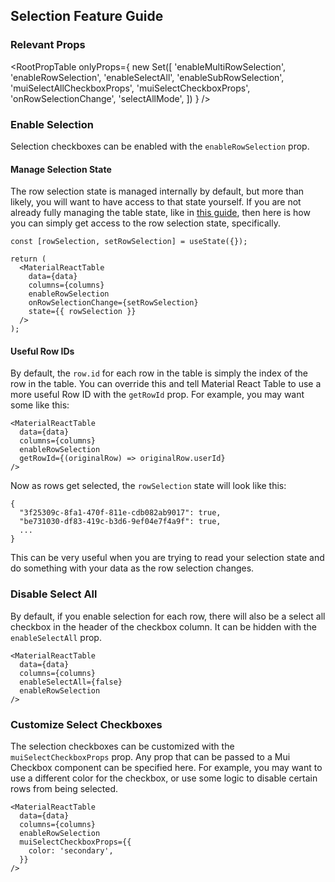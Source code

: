 
<Head>
  <title>Selection Feature Guide - Material React Table Docs</title>
  <meta
    name="description"
    content="How to add and customize row selection checkboxes in Material React Table"
  />
</Head>

## Selection Feature Guide

### Relevant Props

<RootPropTable
  onlyProps={
    new Set([
      'enableMultiRowSelection',
      'enableRowSelection',
      'enableSelectAll',
      'enableSubRowSelection',
      'muiSelectAllCheckboxProps',
      'muiSelectCheckboxProps',
      'onRowSelectionChange',
      'selectAllMode',
    ])
  }
/>

### Enable Selection

Selection checkboxes can be enabled with the `enableRowSelection` prop.

#### Manage Selection State

The row selection state is managed internally by default, but more than likely, you will want to have access to that state yourself. If you are not already fully managing the table state, like in [this guide](/docs/guides/table-state-management#fully-manage-table-state), then here is how you can simply get access to the row selection state, specifically.

```tsx
const [rowSelection, setRowSelection] = useState({});

return (
  <MaterialReactTable
    data={data}
    columns={columns}
    enableRowSelection
    onRowSelectionChange={setRowSelection}
    state={{ rowSelection }}
  />
);
```

#### Useful Row IDs

By default, the `row.id` for each row in the table is simply the index of the row in the table. You can override this and tell Material React Table to use a more useful Row ID with the `getRowId` prop. For example, you may want some like this:

```tsx
<MaterialReactTable
  data={data}
  columns={columns}
  enableRowSelection
  getRowId={(originalRow) => originalRow.userId}
/>
```

Now as rows get selected, the `rowSelection` state will look like this:

```tsx
{
  "3f25309c-8fa1-470f-811e-cdb082ab9017": true,
  "be731030-df83-419c-b3d6-9ef04e7f4a9f": true,
  ...
}
```

This can be very useful when you are trying to read your selection state and do something with your data as the row selection changes.

<EnableExample />

### Disable Select All

By default, if you enable selection for each row, there will also be a select all checkbox in the header of the checkbox column. It can be hidden with the `enableSelectAll` prop.

```tsx
<MaterialReactTable
  data={data}
  columns={columns}
  enableSelectAll={false}
  enableRowSelection
/>
```

### Customize Select Checkboxes

The selection checkboxes can be customized with the `muiSelectCheckboxProps` prop. Any prop that can be passed to a Mui Checkbox component can be specified here. For example, you may want to use a different color for the checkbox, or use some logic to disable certain rows from being selected.

```tsx
<MaterialReactTable
  data={data}
  columns={columns}
  enableRowSelection
  muiSelectCheckboxProps={{
    color: 'secondary',
  }}
/>
```

<CustomizeExample />
